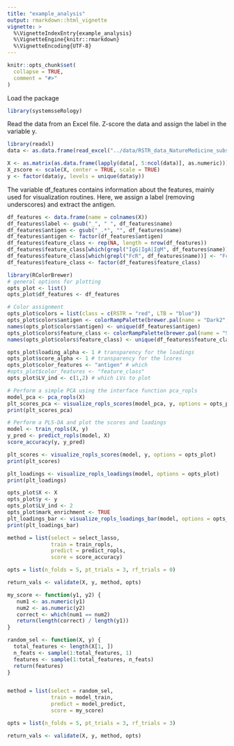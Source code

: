 ```yaml
---
title: "example_analysis"
output: rmarkdown::html_vignette
vignette: >
  %\VignetteIndexEntry{example_analysis}
  %\VignetteEngine{knitr::rmarkdown}
  %\VignetteEncoding{UTF-8}
---
```


```r
knitr::opts_chunk$set(
  collapse = TRUE,
  comment = "#>"
)
```

Load the package

```r
library(systemsseRology)
```

Read the data from an Excel file. Z-score the data and assign the label in the variable y.

```r
library(readxl)
data <- as.data.frame(read_excel("../data/RSTR_data_NatureMedicine_subset.xlsx"))

X <- as.matrix(as.data.frame(lapply(data[, 5:ncol(data)], as.numeric)))
X_zscore <- scale(X, center = TRUE, scale = TRUE)
y <- factor(data$y, levels = unique(data$y))
```

The variable df_features contains information about the features, mainly used for visualization routines. 
Here, we assign a label (removing underscores) and extract the antigen. 

```r
df_features <- data.frame(name = colnames(X))
df_features$label <- gsub("_", " ", df_features$name)
df_features$antigen <- gsub("_.*", "", df_features$name)
df_features$antigen <- factor(df_features$antigen)
df_features$feature_class <- rep(NA, length = nrow(df_features))
df_features$feature_class[which(grepl("IgG|IgA|IgM", df_features$name))] <- "titer"
df_features$feature_class[which(grepl("FcR", df_features$name))] <- "FcR"
df_features$feature_class <- factor(df_features$feature_class)
```

```r
library(RColorBrewer)
# general options for plotting
opts_plot <- list()
opts_plot$df_features <- df_features

# Color assignment
opts_plot$colors = list(class = c(RSTR = "red", LTB = "blue"))
opts_plot$colors$antigen <- colorRampPalette(brewer.pal(name = "Dark2", n = 8))(nlevels(df_features$antigen))
names(opts_plot$colors$antigen) <- unique(df_features$antigen)
opts_plot$colors$feature_class <- colorRampPalette(brewer.pal(name = "Set1", n = 3))(nlevels(df_features$feature_class))
names(opts_plot$colors$feature_class) <- unique(df_features$feature_class)

opts_plot$loading_alpha <- 1 # transparency for the loadings
opts_plot$score_alpha <- 1 # transparency for the lcores
opts_plot$color_features <- "antigen" # which 
#opts_plot$color_features <- "feature_class"
opts_plot$LV_ind <- c(1,2) # which LVs to plot

# Perform a simple PCA using the interface function pca_ropls
model_pca <- pca_ropls(X)
plt_scores_pca <- visualize_ropls_scores(model_pca, y, options = opts_plot)
print(plt_scores_pca)

# Perform a PLS-DA and plot the scores and loadings
model <- train_ropls(X, y)
y_pred <- predict_ropls(model, X)
score_accuracy(y, y_pred)

plt_scores <- visualize_ropls_scores(model, y, options = opts_plot)
print(plt_scores)

plt_loadings <- visualize_ropls_loadings(model, options = opts_plot)
print(plt_loadings)

opts_plot$X <- X
opts_plot$y <- y
opts_plot$LV_ind <- 2
opts_plot$mark_enrichment <- TRUE
plt_loadings_bar <- visualize_ropls_loadings_bar(model, options = opts_plot)
print(plt_loadings_bar)
```


```r
method = list(select = select_lasso,
              train = train_ropls,
              predict = predict_ropls,
              score = score_accuracy)

opts = list(n_folds = 5, pt_trials = 3, rf_trials = 0)

return_vals <- validate(X, y, method, opts)
```



```r
my_score <- function(y1, y2) {
   num1 <- as.numeric(y1)
   num2 <- as.numeric(y2)
   correct <- which(num1 == num2)
   return(length(correct) / length(y1))
}

random_sel <- function(X, y) {
  total_features <- length(X[1, ])
  n_feats <- sample(1:total_features, 1)
  features <- sample(1:total_features, n_feats)
  return(features)
}


method = list(select = random_sel,
              train = model_train,
              predict = model_predict,
              score = my_score)

opts = list(n_folds = 5, pt_trials = 3, rf_trials = 3)

return_vals <- validate(X, y, method, opts)
```

